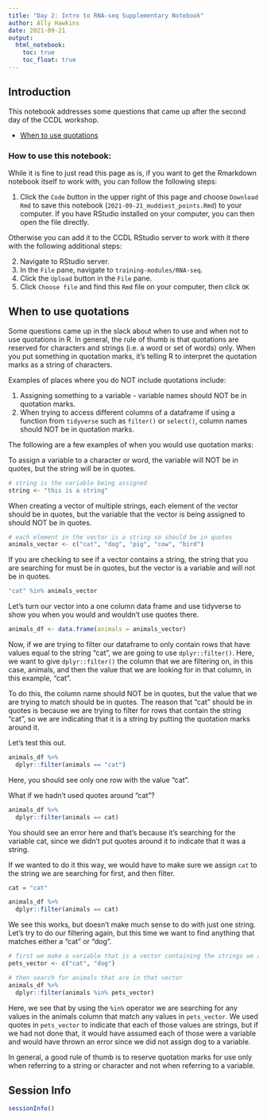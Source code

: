 ```yaml
---
title: "Day 2: Intro to RNA-seq Supplementary Notebook"
author: Ally Hawkins
date: 2021-09-21
output:   
  html_notebook: 
    toc: true
    toc_float: true
---
```


## Introduction

This notebook addresses some questions that came up after the second day of the CCDL workshop.

- [When to use quotations](#when-to-use-quotations)

### How to use this notebook: 

While it is fine to just read this page as is, if you want to get the Rmarkdown notebook itself to work with, you can follow the following steps:

1. Click the `Code` button in the upper right of this page and choose `Download Rmd` to save this notebook (`2021-09-21_muddiest_points.Rmd`) to your computer.
If you have RStudio installed on your computer, you can then open the file directly.

Otherwise you can add it to the CCDL RStudio server to work with it there with the following additional steps:

2. Navigate to RStudio server.  
3. In the `File` pane, navigate to `training-modules/RNA-seq`.     
4. Click the `Upload` button in the `File` pane.   
5. Click `Choose file` and find this `Rmd` file on your computer, then click `OK`  


## When to use quotations

Some questions came up in the slack about when to use and when not to use quotations in R. 
In general, the rule of thumb is that quotations are reserved for characters and strings (i.e. a word or set of words) only. 
When you put something in quotation marks, it's telling R to interpret the quotation marks as a string of characters.

Examples of places where you do NOT include quotations include: 

1. Assigning something to a variable - variable names should NOT be in quotation marks. 
2. When trying to access different columns of a dataframe if using a function from `tidyverse` such as `filter()` or `select()`, column names should NOT be in quotation marks. 

The following are a few examples of when you would use quotation marks: 

To assign a variable to a character or word, the variable will NOT be in quotes, but the string will be in quotes.

```r
# string is the variable being assigned 
string <- "this is a string"
```

When creating a vector of multiple strings, each element of the vector should be in quotes, but the variable that the vector is being assigned to should NOT be in quotes. 

```r
# each element in the vector is a string so should be in quotes 
animals_vector <- c("cat", "dog", "pig", "cow", "bird")
```

If you are checking to see if a vector contains a string, the string that you are searching for must be in quotes, but the vector is a variable and will not be in quotes. 

```r
"cat" %in% animals_vector
```

Let's turn our vector into a one column data frame and use tidyverse to show you when you would and wouldn't use quotes there. 

```r
animals_df <- data.frame(animals = animals_vector)
```

Now, if we are trying to filter our dataframe to only contain rows that have values equal to the string "cat", we are going to use `dplyr::filter()`. 
Here, we want to give `dplyr::filter()` the column that we are filtering on, in this case, animals, and then the value that we are looking for in that column, in this example, "cat". 

To do this, the column name should NOT be in quotes, but the value that we are trying to match should be in quotes. 
The reason that "cat" should be in quotes is because we are trying to filter for rows that contain the string "cat", so we are indicating that it is a string by putting the quotation marks around it. 

Let's test this out. 

```r
animals_df %>%
  dplyr::filter(animals == "cat")
```
Here, you should see only one row with the value "cat". 

What if we hadn't used quotes around "cat"? 

```r
animals_df %>%
  dplyr::filter(animals == cat)
```
You should see an error here and that's because it's searching for the variable cat, since we didn't put quotes around it to indicate that it was a string. 

If we wanted to do it this way, we would have to make sure we assign `cat` to the string we are searching for first, and then filter. 

```r
cat = "cat"

animals_df %>%
  dplyr::filter(animals == cat)
```
We see this works, but doesn't make much sense to do with just one string. 
Let's try to do our filtering again, but this time we want to find anything that matches either a "cat" or "dog". 

```r
# first we make a variable that is a vector containing the strings we are interested in 
pets_vector <- c("cat", "dog")

# then search for animals that are in that vector 
animals_df %>%
  dplyr::filter(animals %in% pets_vector)
```
Here, we see that by using the `%in%` operator we are searching for any values in the animals column that match any values in `pets_vector`. 
We used quotes in `pets_vector` to indicate that each of those values are strings, but if we had not done that, it would have assumed each of those were a variable and would have thrown an error since we did not assign dog to a variable. 

In general, a good rule of thumb is to reserve quotation marks for use only when referring to a string or character and not when referring to a variable.


## Session Info
```r
sessionInfo()
```
